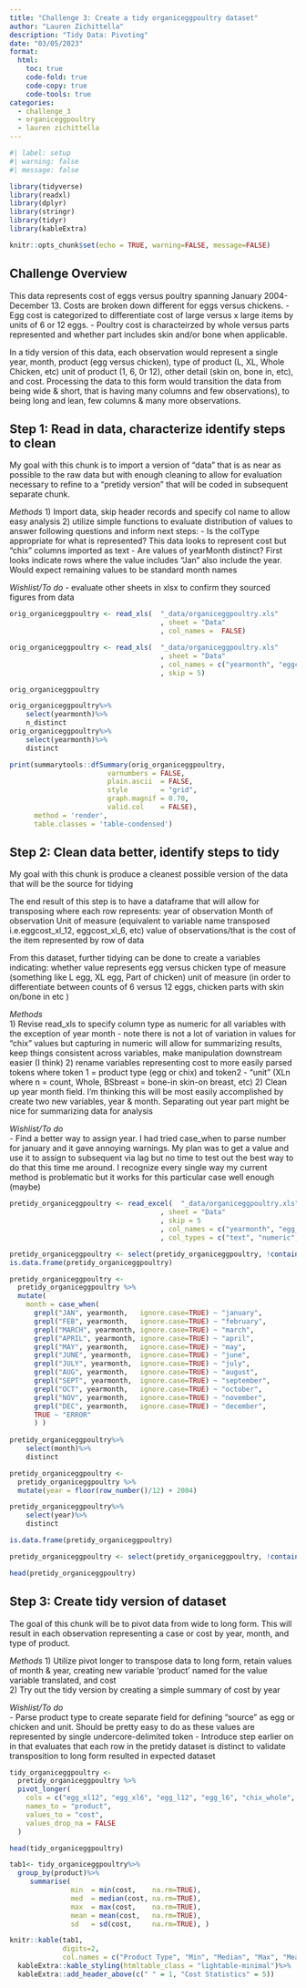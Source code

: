 ```yaml
---
title: "Challenge 3: Create a tidy organiceggpoultry dataset"
author: "Lauren Zichittella"
description: "Tidy Data: Pivoting"
date: "03/05/2023"
format:
  html:
    toc: true
    code-fold: true
    code-copy: true
    code-tools: true
categories:
  - challenge_3 
  - organiceggpoultry
  - lauren zichittella  
---
```


```r
#| label: setup
#| warning: false
#| message: false

library(tidyverse)
library(readxl)
library(dplyr) 
library(stringr)
library(tidyr)
library(kableExtra)

knitr::opts_chunk$set(echo = TRUE, warning=FALSE, message=FALSE)
```

## Challenge Overview

This data represents cost of eggs versus poultry spanning January 2004- December 13. Costs are broken down different for eggs versus chickens. 
- Egg cost is categorized to differentiate cost of large versus x large items by units of 6 or 12 eggs. 
- Poultry cost is characteirzed by whole versus parts represented and whether part includes skin and/or bone when applicable. 

In a tidy version of this data, each observation would represent a single year, month, product (egg versus chicken), type of product (L, XL, Whole Chicken, etc) unit of product (1, 6, 0r 12), other detail (skin on, bone in, etc), and cost. Processing the data to this form would transition the data from being wide & short, that is having many columns and few observations), to being long and lean, few columns & many more observations. 



## Step 1: Read in data, characterize identify steps to clean

My goal with this chunk is to import a version of "data" that is as near as possible to the raw data but with enough cleaning to allow for evaluation necessary to refine to a "pretidy version" that will be coded in subsequent separate chunk.

*Methods*
1) Import data, skip header records and specify col name to allow easy analysis 
2) utilize simple functions to evaluate distribution of values to answer following questions and inform next steps:
- Is the colType appropriate for what is represented? This data looks to represent cost but "chix" columns imported as text
- Are values of yearMonth distinct? First looks indicate rows where the value includes "Jan" also include the year. Would expect remaining values to be standard month names 

*Wishlist/To do*
- evaluate other sheets in xlsx to confirm they sourced figures from data  

```r

orig_organiceggpoultry <- read_xls(  "_data/organiceggpoultry.xls"
                                     , sheet = "Data"
                                     , col_names =  FALSE)

orig_organiceggpoultry <- read_xls(  "_data/organiceggpoultry.xls"
                                     , sheet = "Data"
                                     , col_names = c("yearmonth", "eggcost_xl_12", "eggcost_xl_6", "eggcost_l_12", "eggcost_l_6", "delete", "chix_whole", "chix_boneskin_breast", "chix_bone_breast", "chix_whole_leg", "chix_thigh" ) 
                                     , skip = 5)

orig_organiceggpoultry

orig_organiceggpoultry%>%
    select(yearmonth)%>%
    n_distinct
orig_organiceggpoultry%>%
    select(yearmonth)%>%
    distinct

print(summarytools::dfSummary(orig_organiceggpoultry,
                        varnumbers = FALSE,
                        plain.ascii  = FALSE, 
                        style        = "grid", 
                        graph.magnif = 0.70, 
                        valid.col    = FALSE),
      method = 'render',
      table.classes = 'table-condensed')


```
## Step 2: Clean data better, identify steps to tidy  

My goal with this chunk is produce a cleanest possible version of the data that will be the source for tidying

The end result of this step is to have a dataframe that will allow for transposing where each row represents:
  year of observation
  Month of observation
  Unit of measure (equivalent to variable name transposed i.e.eggcost_xl_12, eggcost_xl_6, etc)
  value of observations/that is the cost of the item represented by row of data 
  
From this dataset, further tidying can be done to create a variables indicating:
  whether value represents egg versus chicken
  type of measure (something like L egg, XL egg, Part of chicken)
  unit of measure (in order to differentiate between counts of 6 versus 12 eggs, chicken parts with skin on/bone in etc  )  

*Methods*  
1) Revise read_xls to specify column type as numeric for all variables with the exception of year month
- note there is not a lot of variation in values for "chix" values but capturing in numeric will allow for summarizing results, keep things consistent across variables, make manipulation downstream easier (I think)
2) rename variables representing cost to more easily parsed tokens where token 1 = product type (egg or chix) and token2 - "unit" (XLn where n = count, Whole, BSbreast = bone-in skin-on breast, etc)
2) Clean up year month field. I'm thinking this will be most easily accomplished by create two new variables, year & month. Separating out year part might be nice for summarizing data for analysis  

*Wishlist/To do*  
- Find a better way to assign year. I had tried case_when to parse number for january and it gave annoying warnings. My plan was to get a value and use it to assign to subsequent via lag but no time to test out the best way to do that this time me around. I recognize every single way my current method is problematic but it works for this particular case well enough (maybe)

```r

pretidy_organiceggpoultry <- read_excel(  "_data/organiceggpoultry.xls"
                                     , sheet = "Data"
                                     , skip = 5
                                     , col_names = c("yearmonth", "egg_xl12", "egg_xl6", "egg_l12", "egg_l6", "delete", "chix_whole", "chix_bsbreast", "chix_bbreast", "chix_leg", "chix_thigh" ) 
                                     , col_types = c("text", "numeric", "numeric", "numeric", "numeric", "numeric", "numeric", "numeric", "numeric", "numeric", "numeric"))

pretidy_organiceggpoultry <- select(pretidy_organiceggpoultry, !contains("delete"))
is.data.frame(pretidy_organiceggpoultry)

pretidy_organiceggpoultry <-
  pretidy_organiceggpoultry %>% 
  mutate(
    month = case_when(
      grepl("JAN", yearmonth,   ignore.case=TRUE) ~ "january",
      grepl("FEB", yearmonth,   ignore.case=TRUE) ~ "february",  
      grepl("MARCH", yearmonth, ignore.case=TRUE) ~ "march",
      grepl("APRIL", yearmonth, ignore.case=TRUE) ~ "april",
      grepl("MAY", yearmonth,   ignore.case=TRUE) ~ "may",
      grepl("JUNE", yearmonth,  ignore.case=TRUE) ~ "june",
      grepl("JULY", yearmonth,  ignore.case=TRUE) ~ "july",
      grepl("AUG", yearmonth,   ignore.case=TRUE) ~ "august",
      grepl("SEPT", yearmonth,  ignore.case=TRUE) ~ "september",
      grepl("OCT", yearmonth,   ignore.case=TRUE) ~ "october",
      grepl("NOV", yearmonth,   ignore.case=TRUE) ~ "november",
      grepl("DEC", yearmonth,   ignore.case=TRUE) ~ "december",
      TRUE ~ "ERROR" 
      ) )
  
pretidy_organiceggpoultry%>%
    select(month)%>%
    distinct

pretidy_organiceggpoultry <-
  pretidy_organiceggpoultry %>% 
  mutate(year = floor(row_number()/12) + 2004)

pretidy_organiceggpoultry%>%
    select(year)%>%
    distinct

is.data.frame(pretidy_organiceggpoultry)

pretidy_organiceggpoultry <- select(pretidy_organiceggpoultry, !contains("yearmonth"))

head(pretidy_organiceggpoultry)

```
## Step 3: Create tidy version of dataset  

The goal of this chunk will be to pivot data from wide to long form. This will result in each observation representing a case or cost by year, month, and type of product. 

*Methods*
1) Utilize pivot longer to transpose data to long form, retain values of month & year, creating new variable 'product' named for the value variable translated, and cost  
2) Try out the tidy version by creating a simple summary of cost by year

*Wishlist/To do*  
- Parse product type to create separate field for defining "source" as egg or chicken and unit. Should be pretty easy to do as these values are represented by single undercore-delimited token
- Introduce step earlier on in that evaluates that each row in the pretidy dataset is distinct to validate transposition to long form resulted in expected dataset 

```r
tidy_organiceggpoultry <- 
  pretidy_organiceggpoultry %>%
  pivot_longer(
    cols = c("egg_xl12", "egg_xl6", "egg_l12", "egg_l6", "chix_whole", "chix_bsbreast", "chix_bbreast", "chix_leg", "chix_thigh" ), 
    names_to = "product",
    values_to = "cost",
    values_drop_na = FALSE    
  )

head(tidy_organiceggpoultry)

tab1<- tidy_organiceggpoultry%>%
  group_by(product)%>%
     summarise(
               min  = min(cost,    na.rm=TRUE), 
               med  = median(cost, na.rm=TRUE), 
               max  = max(cost,    na.rm=TRUE),                
               mean = mean(cost,   na.rm=TRUE),  
               sd   = sd(cost,     na.rm=TRUE), )

knitr::kable(tab1,
             digits=2,
             col.names = c("Product Type", "Min", "Median", "Max", "Mean", "Standard Deviation"))%>%
  kableExtra::kable_styling(htmltable_class = "lightable-minimal")%>%
  kableExtra::add_header_above(c(" " = 1, "Cost Statistics" = 5))
```